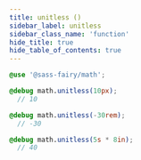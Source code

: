 ```yaml
---
title: unitless ()
sidebar_label: unitless
sidebar_class_name: 'function'
hide_title: true
hide_table_of_contents: true
---
```


<DocPage fieldName="unitless" fieldType="function" spec={Spec} />

```scss
@use '@sass-fairy/math';

@debug math.unitless(10px);
  // 10

@debug math.unitless(-30rem);
  // -30

@debug math.unitless(5s * 8in);
  // 40
```
